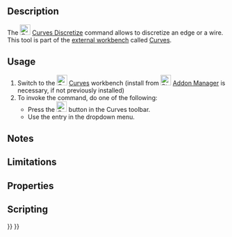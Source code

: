 <languages/>
<translate>

<!--T:1-->
{{Docnav
|[[Curves_SplitCurve|SplitCurve]]
|[[Curves_Interpolate|Interpolate]]
|[[Curves_Workbench|Curves]]
|IconL=Curves_SplitCurve.svg
|IconR=Curves_Interpolate.svg
|IconC=Curves_workbench_icon.svg
}}

<!--T:2-->
{{GuiCommand
|Name=Curves Discretize
|MenuLocation=Curves → Discretize
|Workbenches=[[Curves_Workbench|Curves]]
}}

==Description== <!--T:3-->

<!--T:4-->
The [[Image:Curves_Discretize.svg|24px]] [[Curves_Discretize|Curves Discretize]] command allows to discretize an edge or a wire. This tool is part of the [[External_workbenches|external workbench]] called [[Curves_Workbench|Curves]].

==Usage== <!--T:5-->

<!--T:6-->
# Switch to the [[Image:Curves_workbench_icon.svg|24px]] [[Curves_Workbench|Curves]] workbench (install from [[Image:Std_AddonMgr.svg|24px]] [[Std_AddonMgr|Addon Manager]] is necessary, if not previously installed)
# To invoke the command, do one of the following:
#* Press the [[Image:Curves_Discretize.svg|24px]] button in the Curves toolbar.
#* Use the {{MenuCommand|Curves → Discretize}} entry in the dropdown menu.


==Notes== <!--T:7-->


==Limitations== <!--T:8-->


==Properties== <!--T:9-->


==Scripting== <!--T:10-->


<!--T:11-->
{{Docnav
|[[Curves_SplitCurve|SplitCurve]]
|[[Curves_Interpolate|Interpolate]]
|[[Curves_Workbench|Curves]]
|IconL=Curves_SplitCurve.svg
|IconR=Curves_Interpolate.svg
|IconC=Curves_workbench_icon.svg
}}

</translate>
{{Curves Tools navi{{#translation:}}}}
{{Userdocnavi{{#translation:}}}}